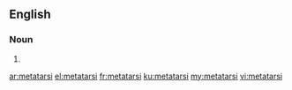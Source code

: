 ==English==

===Noun===
{{head|en|plural}}

# {{plural of|metatarsus|lang=en}}

[[ar:metatarsi]]
[[el:metatarsi]]
[[fr:metatarsi]]
[[ku:metatarsi]]
[[my:metatarsi]]
[[vi:metatarsi]]